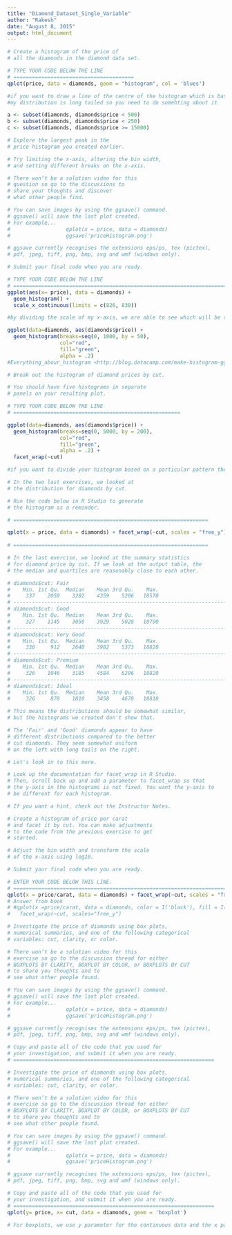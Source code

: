 ```yaml
---
title: "Diamond_Dataset_Single_Variable"
author: "Rakesh"
date: "August 8, 2015"
output: html_document
---
```

```r

# Create a histogram of the price of
# all the diamonds in the diamond data set.

# TYPE YOUR CODE BELOW THE LINE
# =======================================
qplot(price, data = diamonds, geom = "histogram", col = 'blues')

#if you want to draw a line of the centre of the histogram which is basically your median then you can do something like this one :
#my distribution is long tailed so you need to do somehting about it 
```

```r
a <- subset(diamonds, diamonds$price < 500)
b <- subset(diamonds, diamonds$price < 250)
c <- subset(diamonds, diamonds$price >= 15000)
```

```r
# Explore the largest peak in the
# price histogram you created earlier.

# Try limiting the x-axis, altering the bin width,
# and setting different breaks on the x-axis.

# There won’t be a solution video for this
# question so go to the discussions to
# share your thoughts and discover
# what other people find.

# You can save images by using the ggsave() command.
# ggsave() will save the last plot created.
# For example...
#                  qplot(x = price, data = diamonds)
#                  ggsave('priceHistogram.png')

# ggsave currently recognises the extensions eps/ps, tex (pictex),
# pdf, jpeg, tiff, png, bmp, svg and wmf (windows only).

# Submit your final code when you are ready.

# TYPE YOUR CODE BELOW THE LINE
# ======================================================================
ggplot(aes(x= price), data = diamonds) + 
  geom_histogram() + 
  scale_x_continuous(limits = c(826, 830))

#by dividing the scale of my x-axis, we are able to see which will be the peak values 

```

```r
ggplot(data=diamonds, aes(diamonds$price)) + 
  geom_histogram(breaks=seq(0, 1000, by = 50), 
                 col="red", 
                 fill="green", 
                 alpha = .2) 
#Everything_abour_histogram <http://blog.datacamp.com/make-histogram-ggplot2/>
```

```r
# Break out the histogram of diamond prices by cut.

# You should have five histograms in separate
# panels on your resulting plot.

# TYPE YOUR CODE BELOW THE LINE
# ======================================================

ggplot(data=diamonds, aes(diamonds$price)) + 
  geom_histogram(breaks=seq(0, 5000, by = 200), 
                 col="red", 
                 fill="green", 
                 alpha = .2) +
  facet_wrap(~cut)

#if you want to divide your histogram based on a particular pattern then you should use the facet_wrap

```

```r
# In the two last exercises, we looked at
# the distribution for diamonds by cut.

# Run the code below in R Studio to generate
# the histogram as a reminder.

# ===============================================================

qplot(x = price, data = diamonds) + facet_wrap(~cut, scales = "free_y")
                                                                               
# ===============================================================

# In the last exercise, we looked at the summary statistics
# for diamond price by cut. If we look at the output table, the
# the median and quartiles are reasonably close to each other.

# diamonds$cut: Fair
#    Min. 1st Qu.  Median    Mean 3rd Qu.    Max. 
#     337    2050    3282    4359    5206   18570 
# ------------------------------------------------------------------------ 
# diamonds$cut: Good
#    Min. 1st Qu.  Median    Mean 3rd Qu.    Max. 
#     327    1145    3050    3929    5028   18790 
# ------------------------------------------------------------------------ 
# diamonds$cut: Very Good
#    Min. 1st Qu.  Median    Mean 3rd Qu.    Max. 
#     336     912    2648    3982    5373   18820 
# ------------------------------------------------------------------------ 
# diamonds$cut: Premium
#    Min. 1st Qu.  Median    Mean 3rd Qu.    Max. 
#     326    1046    3185    4584    6296   18820 
# ------------------------------------------------------------------------ 
# diamonds$cut: Ideal
#    Min. 1st Qu.  Median    Mean 3rd Qu.    Max. 
#     326     878    1810    3458    4678   18810 

# This means the distributions should be somewhat similar,
# but the histograms we created don't show that.

# The 'Fair' and 'Good' diamonds appear to have 
# different distributions compared to the better
# cut diamonds. They seem somewhat uniform
# on the left with long tails on the right.

# Let's look in to this more.

# Look up the documentation for facet_wrap in R Studio.
# Then, scroll back up and add a parameter to facet_wrap so that
# the y-axis in the histograms is not fixed. You want the y-axis to
# be different for each histogram.

# If you want a hint, check out the Instructor Notes.


```

```r
# Create a histogram of price per carat
# and facet it by cut. You can make adjustments
# to the code from the previous exercise to get
# started.

# Adjust the bin width and transform the scale
# of the x-axis using log10.

# Submit your final code when you are ready.

# ENTER YOUR CODE BELOW THIS LINE.
# ===========================================================================
qplot(x = price/carat, data = diamonds) + facet_wrap(~cut, scales = "free_y")
# Answer from book 
# #qplot(x =price/carat, data = diamonds, color = I('black'), fill = I('#099DD9'), binwidth = 600) +
#   facet_wrap(~cut, scales="free_y")
```


```r
# Investigate the price of diamonds using box plots,
# numerical summaries, and one of the following categorical
# variables: cut, clarity, or color.

# There won’t be a solution video for this
# exercise so go to the discussion thread for either
# BOXPLOTS BY CLARITY, BOXPLOT BY COLOR, or BOXPLOTS BY CUT
# to share you thoughts and to
# see what other people found.

# You can save images by using the ggsave() command.
# ggsave() will save the last plot created.
# For example...
#                  qplot(x = price, data = diamonds)
#                  ggsave('priceHistogram.png')

# ggsave currently recognises the extensions eps/ps, tex (pictex),
# pdf, jpeg, tiff, png, bmp, svg and wmf (windows only).

# Copy and paste all of the code that you used for
# your investigation, and submit it when you are ready.
# =================================================================
```


```r
# Investigate the price of diamonds using box plots,
# numerical summaries, and one of the following categorical
# variables: cut, clarity, or color.

# There won’t be a solution video for this
# exercise so go to the discussion thread for either
# BOXPLOTS BY CLARITY, BOXPLOT BY COLOR, or BOXPLOTS BY CUT
# to share you thoughts and to
# see what other people found.

# You can save images by using the ggsave() command.
# ggsave() will save the last plot created.
# For example...
#                  qplot(x = price, data = diamonds)
#                  ggsave('priceHistogram.png')

# ggsave currently recognises the extensions eps/ps, tex (pictex),
# pdf, jpeg, tiff, png, bmp, svg and wmf (windows only).

# Copy and paste all of the code that you used for
# your investigation, and submit it when you are ready.
# =================================================================
qplot(y= price, x= cut, data = diamonds, geom = 'boxplot') 

# For boxplots, we use y parameter for the continuous data and the x parameter for the categorical data.

```
























